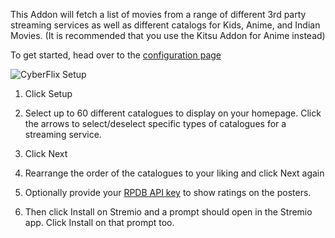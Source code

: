 
<AddonTemplate id="cyberflix" manifest="https://cyberflix.elfhosted.com/manifest.json" configurable={true} configurationRequired={true} source="https://github.com/marcojoao/cyberflix-server"/> 


This Addon will fetch a list of movies from a range of different 3rd party streaming services as well as different catalogs for Kids, Anime, and Indian Movies.  (It is recommended that you use the Kitsu Addon for Anime instead)

To get started, head over to the [configuration page](https://cyberflix.elfhosted.com/) 

![CyberFlix Setup](../img/cyberflix_setup.png) 

1. Click Setup 
2. Select up to 60 different catalogues to display on your homepage. 
    Click the arrows to select/deselect specific types of catalogues for a streaming service.

3. Click Next
4. Rearrange the order of the catalogues to your liking and click Next again 
5. Optionally provide your [RPDB API key](faq#how-do-i-obtain-a-rpdb-api-key) to show ratings on the posters.
6. Then click Install on Stremio and a prompt should open in the Stremio app. Click Install on that prompt too.